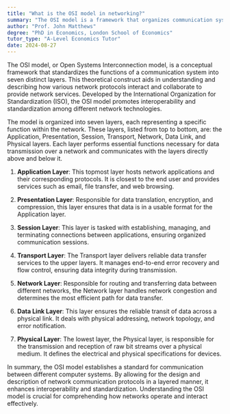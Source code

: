 ```yaml
---
title: "What is the OSI model in networking?"
summary: "The OSI model is a framework that organizes communication system functions into seven distinct layers, standardizing how different networking processes interact and communicate."
author: "Prof. John Matthews"
degree: "PhD in Economics, London School of Economics"
tutor_type: "A-Level Economics Tutor"
date: 2024-08-27
---
```


The OSI model, or Open Systems Interconnection model, is a conceptual framework that standardizes the functions of a communication system into seven distinct layers. This theoretical construct aids in understanding and describing how various network protocols interact and collaborate to provide network services. Developed by the International Organization for Standardization (ISO), the OSI model promotes interoperability and standardization among different network technologies.

The model is organized into seven layers, each representing a specific function within the network. These layers, listed from top to bottom, are: the Application, Presentation, Session, Transport, Network, Data Link, and Physical layers. Each layer performs essential functions necessary for data transmission over a network and communicates with the layers directly above and below it.

1. **Application Layer**: This topmost layer hosts network applications and their corresponding protocols. It is closest to the end user and provides services such as email, file transfer, and web browsing.

2. **Presentation Layer**: Responsible for data translation, encryption, and compression, this layer ensures that data is in a usable format for the Application layer.

3. **Session Layer**: This layer is tasked with establishing, managing, and terminating connections between applications, ensuring organized communication sessions.

4. **Transport Layer**: The Transport layer delivers reliable data transfer services to the upper layers. It manages end-to-end error recovery and flow control, ensuring data integrity during transmission.

5. **Network Layer**: Responsible for routing and transferring data between different networks, the Network layer handles network congestion and determines the most efficient path for data transfer.

6. **Data Link Layer**: This layer ensures the reliable transit of data across a physical link. It deals with physical addressing, network topology, and error notification.

7. **Physical Layer**: The lowest layer, the Physical layer, is responsible for the transmission and reception of raw bit streams over a physical medium. It defines the electrical and physical specifications for devices.

In summary, the OSI model establishes a standard for communication between different computer systems. By allowing for the design and description of network communication protocols in a layered manner, it enhances interoperability and standardization. Understanding the OSI model is crucial for comprehending how networks operate and interact effectively.
    
